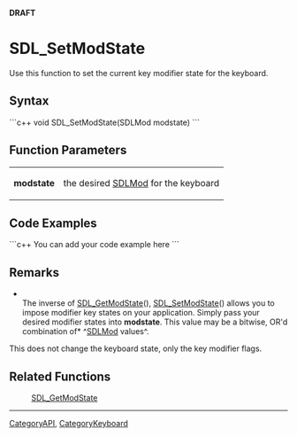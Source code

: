 <!-- pragma section-numbers off -->
<!-- pragma disable-camelcase -->
'''DRAFT'''

= SDL_SetModState =
Use this function to set the current key modifier state for the keyboard.


== Syntax ==
```c++
void SDL_SetModState(SDLMod modstate)
```

== Function Parameters ==
{|
|'''modstate'''
|the desired [[SDLMod]] for the keyboard
|}

== Code Examples ==
```c++
You can add your code example here
```

== Remarks ==
*<br/>The inverse of [[SDL_GetModState]](), [[SDL_SetModState]]() allows you to impose modifier key states on your application.  Simply pass your desired modifier states into '''modstate'''. This value may be a bitwise, OR'd combination of* ^[[SDLMod]] values^.

This does not change the keyboard state, only the key modifier flags.

== Related Functions ==
:[[SDL_GetModState]]

----
[[CategoryAPI]], [[CategoryKeyboard]]
